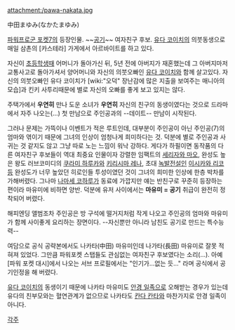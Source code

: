 attachment:/pawa-nakata.jpg

中田まゆみ(なかたまゆみ)

[[파워프로군 포켓7]]의 등장인물. ~~[[공기]]~~ 여자친구 후보.
[[유다 코이치]]의 의붓동생으로 매일 삼촌의 [카스테라] 가게에서 아르바이트를 하고 있다.

자신이 [[초등학생]]때 어머니가 돌아가신 뒤, 5년 전에 아버지가 재혼했는데 그 아버지마저 교통사고로 돌아가셔서 양어머니와 자신의 의붓오빠인 [[유다 코이치]]와 함께 살고있다. 자신의 의붓오빠인 유다 코이치가 [wiki:"오덕" 장난감에 많은 지출을 보여주는 매니아의 모습]과 킨키 사투리때문에 별로 자신의 오빠를 좋게 보고 있지는 않다.


주택가에서 '''우연히''' 만나 도운 소녀가 '''우연히''' 자신의 친구의 동생이였다는 것으로 드라마에서 자주 나오는(...) 첫 만남으로 주인공과의 --데이트-- 만남이 시작된다.

그러나 문제는 가뜩이나 이벤트가 적은 루트인데, 대부분이 주인공이 아닌 주인공(7)의 엄마와 엮이기 때문에 그녀의 인상이 엄청나게 희미하다는 것. 덕분에 별로 주인공과 사귀는 것 같지도 않고 그냥 따로 노는 느낌이 워낙 강하다. 게다가 하필이면 동작품의 다른 여자친구 후보들이 역대 최중요 인물이자 강렬한 임팩트의 [[세리자와 마오]], 완성도 높은 왕도 러브코미디의 [[쿠라미 하루카]]와 [[키리시마 레나]], 초대 [[녹발전설]]인 [[이시카와 리코]]등 완성도가 너무 높았던 히로인들 투성이였던 것이 그녀의 희미한 인상에 한층 박차를 가해버렸다. 그나마 [[나마세 코하루]]가 동료에 가깝지만 얘는 반친구로 꾸준히 등장하는 편이라 마유미에 비하면 양반. 덕분에 유저 사이에서는 '''마유미 = 공기''' 취급이 완전히 정착되어 버렸다.

해피엔딩 앨범조차 주인공은 방 구석에 떨거지처럼 작게 나오고 주인공의 엄마와 마유미가 함께 사이좋게 요리하는 장면이다. --자신뿐만 아니라 남친도 공기로 만드는 특수능력--

여담으로 공식 공략본에서도 나카타(中田) 마유미인데 나가타(長田) 마유미로 잘못 적혀져 있었다. 그만큼 파워포켓 스탭들도 관심없는 여자친구 후보였다는 소리(...). 아예 [파워 포켓 대시]에서 나오는 서브 프로필에서는 "인기가...없는 듯..." 라며 공식에서 공기인정을 해 버렸다. 

[[유다 코이치]]의 동생이기 때문에 나카타 마유미도 [[안경 일족]]으로 오해받는 경우가 있는데 유다의 친부모와는 혈연관계가 없으므로 나카타도 [[칸다 칸타]]와 마찬가지로 안경 일족이 아니다.

[[각주]]

